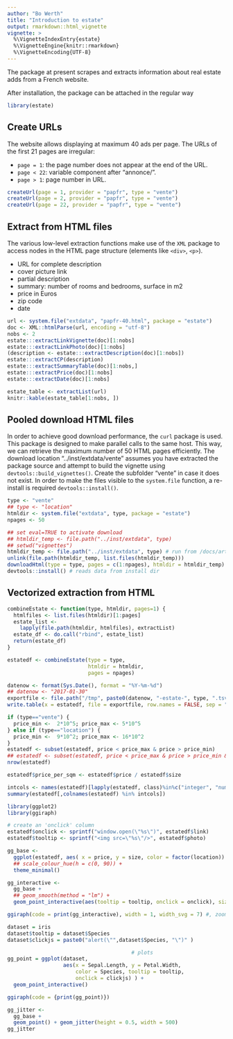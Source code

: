 ```yaml
---
author: "Bo Werth"
title: "Introduction to estate"
output: rmarkdown::html_vignette
vignette: >
  %\VignetteIndexEntry{estate}
  %\VignetteEngine{knitr::rmarkdown}
  %\VignetteEncoding{UTF-8}
---
```


The package at present scrapes and extracts information about real estate adds from a French website.

After installation, the package can be attached in the regular way

```r
library(estate)
```

## Create URLs

The website allows displaying at maximum 40 ads per page. The URLs of the first 21 pages are irregular:

- `page = 1`: the page number does not appear at the end of the URL.
- `page < 22`: variable component after "annonce/".
- `page > 1`: page number in URL.

```r
createUrl(page = 1, provider = "papfr", type = "vente")
createUrl(page = 2, provider = "papfr", type = "vente")
createUrl(page = 22, provider = "papfr", type = "vente")
```

## Extract from HTML files

The various low-level extraction functions make use of the `XML` package to access nodes in the HTML page structure (elements like `<div>`, `<p>`).

- URL for complete description
- cover picture link
- partial description
- summary: number of rooms and bedrooms, surface in m2
- price in Euros
- zip code
- date

```r
url <- system.file("extdata", "papfr-40.html", package = "estate")
doc <- XML::htmlParse(url, encoding = "utf-8")
nobs <- 2
estate:::extractLinkVignette(doc)[1:nobs]
estate:::extractLinkPhoto(doc)[1:nobs]
(description <- estate:::extractDescription(doc)[1:nobs])
estate:::extractCP(description)
estate:::extractSummaryTable(doc)[1:nobs,]
estate:::extractPrice(doc)[1:nobs]
estate:::extractDate(doc)[1:nobs]
```

```r
estate_table <- extractList(url)
knitr::kable(estate_table[1:nobs, ])
```

## Pooled download HTML files

In order to achieve good download performance, the `curl` package is used. This package is designed to make parallel calls to the same host. This way, we can retrieve the maximum number of 50 HTML pages efficiently. The download location "../inst/extdata/vente" assumes you have extracted the package source and attempt to build the vignette using `devtools::build_vignettes()`. Create the subfolder "vente" in case it does not exist. In order to make the files visible to the `system.file` function, a re-install is required `devtools::install()`.

```r
type <- "vente"
## type <- "location"
htmldir <- system.file("extdata", type, package = "estate")
npages <- 50
```

```r
## set eval=TRUE to activate download
## htmldir_temp <- file.path("../inst/extdata", type)
## setwd("vignettes")
htmldir_temp <- file.path("../inst/extdata", type) # run from /docs/articles folder
unlink(file.path(htmldir_temp, list.files(htmldir_temp)))
downloadHtml(type = type, pages = c(1:npages), htmldir = htmldir_temp)
devtools::install() # reads data from install dir
```

## Vectorized extraction from HTML

```r
combineEstate <- function(type, htmldir, pages=1) {
  htmlfiles <- list.files(htmldir)[1:pages]
  estate_list <-
    lapply(file.path(htmldir, htmlfiles), extractList)
  estate_df <- do.call("rbind", estate_list)
  return(estate_df)
}

estatedf <- combineEstate(type = type,
                          htmldir = htmldir,
                          pages = npages)
```

```r
datenow <- format(Sys.Date(), format = "%Y-%m-%d")
## datenow <- "2017-01-30"
exportfile <- file.path("/tmp", paste0(datenow, "-estate-", type, ".tsv"))
write.table(x = estatedf, file = exportfile, row.names = FALSE, sep = "\t")
```

```r
if (type=="vente") {
  price_min <-  2*10^5; price_max <- 5*10^5
} else if (type=="location") {
  price_min <-  9*10^2; price_max <- 16*10^2
}
estatedf <- subset(estatedf, price < price_max & price > price_min)
## estatedf <- subset(estatedf, price < price_max & price > price_min & date > "2017-09-09")
nrow(estatedf)

estatedf$price_per_sqm <- estatedf$price / estatedf$size

intcols <- names(estatedf)[lapply(estatedf, class)%in%c("integer", "numeric")]
summary(estatedf[,colnames(estatedf) %in% intcols])
```


```r
library(ggplot2)
library(ggiraph)

# create an 'onclick' column
estatedf$onclick <- sprintf("window.open(\"%s\")", estatedf$link)
estatedf$tooltip <- sprintf("<img src=\"%s\"/>", estatedf$photo)

gg_base <-
  ggplot(estatedf, aes( x = price, y = size, color = factor(location)) ) +
  ## scale_colour_hue(h = c(0, 90)) +
  theme_minimal()

gg_interactive <-
  gg_base +
  ## geom_smooth(method = "lm") +
  geom_point_interactive(aes(tooltip = tooltip, onclick = onclick), size = 2)

ggiraph(code = print(gg_interactive), width = 1, width_svg = 7) #, zoom_max = 5)
```

```r
dataset = iris
dataset$tooltip = dataset$Species
dataset$clickjs = paste0("alert(\"",dataset$Species, "\")" )

                                        # plots
gg_point = ggplot(dataset,
                  aes(x = Sepal.Length, y = Petal.Width,
                      color = Species, tooltip = tooltip,
                      onclick = clickjs) ) +
  geom_point_interactive()

ggiraph(code = {print(gg_point)})
```

```r
gg_jitter <-
  gg_base +
  geom_point() + geom_jitter(height = 0.5, width = 500)
gg_jitter
```

